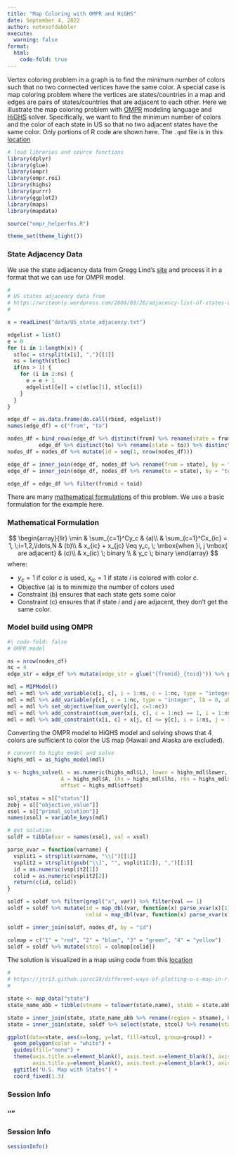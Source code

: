 ```yaml
---
title: "Map Coloring with OMPR and HiGHS"
date: September 4, 2022
author: notesofdabbler
execute: 
  warning: false
format:
  html:
    code-fold: true
---
```


Vertex coloring problem in a graph is to find the minimum number of colors such that no two connected vertices have the same color. A special case is map coloring problem where the vertices are states/countries in a map and edges are pairs of states/countries that are adjacent to each other. Here we illustrate the map coloring problem with [OMPR](https://dirkschumacher.github.io/ompr/) modeling language and [HiGHS](https://cran.r-project.org/web/packages/highs/index.html) solver. Specifically, we want to find the minimum number of colors and the color of each state in US so that no two adjacent states have the same color. Only portions of R code are shown here. The `.qmd` file is in this [location](https://github.com/notesofdabbler/optwithR/blob/main/gms_trnsprt_ompr.qmd)

```r
# load libraries and source functions
library(dplyr)
library(glue)
library(ompr)
library(ompr.roi)
library(highs)
library(purrr)
library(ggplot2)
library(maps)
library(mapdata)

source("ompr_helperfns.R")

theme_set(theme_light())
```

### State Adjacency Data
We use the state adjacency data from Gregg Lind's [site](https://writeonly.wordpress.com/2009/03/20/adjacency-list-of-states-of-the-united-states-us/) and process it in a format that we can use for OMPR model.
```r
#
# US states adjacency data from
# https://writeonly.wordpress.com/2009/03/20/adjacency-list-of-states-of-the-united-states-us/
#

x = readLines("data/US_state_adjacency.txt")

edgelist = list()
e = 0
for (i in 1:length(x)) {
  stloc = strsplit(x[i], ",")[[1]]
  ns = length(stloc)
  if(ns > 1) {
    for (i in 2:ns) {
      e = e + 1
      edgelist[[e]] = c(stloc[1], stloc[i])   
    }
  }
}

edge_df = as.data.frame(do.call(rbind, edgelist))
names(edge_df) = c("from", "to")

nodes_df = bind_rows(edge_df %>% distinct(from) %>% rename(state = from),
          edge_df %>% distinct(to) %>% rename(state = to)) %>% distinct(state)
nodes_df = nodes_df %>% mutate(id = seq(1, nrow(nodes_df)))

edge_df = inner_join(edge_df, nodes_df %>% rename(from = state), by = "from") %>% rename(fromid = id)
edge_df = inner_join(edge_df, nodes_df %>% rename(to = state), by = "to") %>% rename(toid = id)

edge_df = edge_df %>% filter(fromid < toid)

```

There are many [mathematical formulations](https://arxiv.org/pdf/1706.10191.pdf) of this problem. We use a basic formulation for the example here.

::: {.panel-tabset}

### Mathematical Formulation
$$
\begin{array}{llr}
\min & \sum_{c=1}^Cy_c & (a)\\
& \sum_{c=1}^Cx_{ic} = 1, \;i=1,2,\ldots,N & (b)\\
& x_{ic} + x_{jc} \leq y_c, \; \mbox{when }i, j \mbox{ are adjacent} & (c)\\
& x_{ic} \; binary \\
& y_c \; binary
\end{array}
$$
where:

* $y_c=1$ if color $c$ is used, $x_{ic}=1$ if state $i$ is colored with color $c$.
* Objective (a) is to minimize the number of colors used
* Constraint (b) ensures that each state gets some color
* Constraint (c) ensures that if state $i$ and $j$ are adjacent, they don't get the same color.

### Model build using OMPR

```r
#| code-fold: false
# OMPR model

ns = nrow(nodes_df)
nc = 4
edge_str = edge_df %>% mutate(edge_str = glue("{fromid}_{toid}")) %>% pull(edge_str)

mdl = MIPModel()
mdl = mdl %>% add_variable(x[i, c], i = 1:ns, c = 1:nc, type = "integer", lb = 0, ub = 1)
mdl = mdl %>% add_variable(y[c], c = 1:nc, type = "integer", lb = 0, ub = 1)
mdl = mdl %>% set_objective(sum_over(y[c], c=1:nc))
mdl = mdl %>% add_constraint(sum_over(x[i, c], c = 1:nc) == 1, i = 1:ns)
mdl = mdl %>% add_constraint(x[i, c] + x[j, c] <= y[c], i = 1:ns, j = 1:ns, c = 1:nc, glue("{i}_{j}") %in% edge_str)

```
:::

Converting the OMPR model to HiGHS model and solving shows that 4 colors are sufficient to color the US map (Hawaii and Alaska are excluded).
```r
# convert to highs model and solve
highs_mdl = as_highs_model(mdl)

s <- highs_solve(L = as.numeric(highs_mdl$L), lower = highs_mdl$lower, upper = highs_mdl$upper,
                 A = highs_mdl$A, lhs = highs_mdl$lhs, rhs = highs_mdl$rhs, types = highs_mdl$types,
                 offset = highs_mdl$offset)

sol_status = s[["status"]]
zobj = s[["objective_value"]]
xsol = s[["primal_solution"]]
names(xsol) = variable_keys(mdl)
```

```r
# get solution
soldf = tibble(var = names(xsol), val = xsol)

parse_xvar = function(varname) {
  vsplit1 = strsplit(varname, "\\[")[[1]]
  vsplit2 = strsplit(gsub("\\]", "", vsplit1[2]), ",")[[1]]
  id = as.numeric(vsplit2[1])
  colid = as.numeric(vsplit2[2])
  return(c(id, colid))
}

soldf = soldf %>% filter(grepl("x", var)) %>% filter(val == 1)
soldf = soldf %>% mutate(id = map_dbl(var, function(x) parse_xvar(x)[1]),
                         colid = map_dbl(var, function(x) parse_xvar(x)[2]))

soldf = inner_join(soldf, nodes_df, by = "id")

colmap = c("1" = "red", "2" = "blue", "3" = "green", "4" = "yellow")
soldf = soldf %>% mutate(stcol = colmap[colid])
```

The solution is visualized in a map using code from this [location](https://jtr13.github.io/cc19/different-ways-of-plotting-u-s-map-in-r.html)
```r
#
# https://jtr13.github.io/cc19/different-ways-of-plotting-u-s-map-in-r.html
#

state <- map_data("state")
state_name_abb = tibble(stname = tolower(state.name), stabb = state.abb)

state = inner_join(state, state_name_abb %>% rename(region = stname), by = "region")
state = inner_join(state, soldf %>% select(state, stcol) %>% rename(stabb = state), by = "stabb")

ggplot(data=state, aes(x=long, y=lat, fill=stcol, group=group)) + 
  geom_polygon(color = "white") + 
  guides(fill="none") + 
  theme(axis.title.x=element_blank(), axis.text.x=element_blank(), axis.ticks.x=element_blank(),
        axis.title.y=element_blank(), axis.text.y=element_blank(), axis.ticks.y=element_blank()) + 
  ggtitle('U.S. Map with States') + 
  coord_fixed(1.3)
```

### Session Info

::: {.panel-tabset}

### ""

### Session Info
```r
sessionInfo()
```

:::